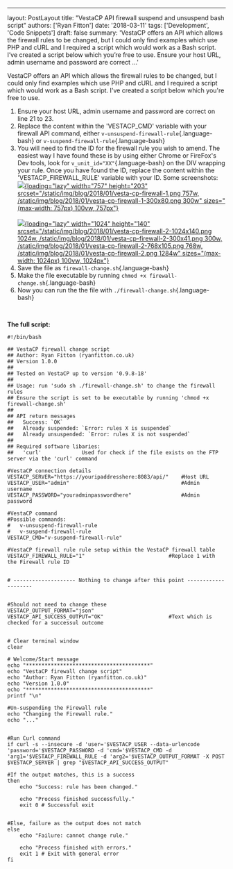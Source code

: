 ---
layout: PostLayout
title: "VestaCP API firewall suspend and unsuspend bash script"
authors: ['Ryan Fitton']
date: '2018-03-11'
tags: ['Development', 'Code Snippets']
draft: false
summary: 'VestaCP offers an API which allows the firewall rules to be
changed, but I could only find examples which use PHP and cURL and I
required a script which would work as a Bash script. I&#8217;ve created
a script below which you&#8217;re free to use. Ensure your host URL,
admin username and password are correct ...'

VestaCP offers an API which allows the firewall rules to be changed, but
I could only find examples which use PHP and cURL and I required a
script which would work as a Bash script. I've created a script below
which you're free to use.

1.  Ensure your host URL, admin username and password are correct on
    line 21 to 23.
2.  Replace the content within the 'VESTACP_CMD' variable with your
    firewall API command, either
    `v-unsuspend-firewall-rule`{.language-bash} or
    `v-suspend-firewall-rule`{.language-bash}
3.  You will need to find the ID for the firewall rule you wish to
    amend. The easiest way I have found these is by using either Chrome
    or FireFox's Dev tools, look for `v_unit_id="XX"`{.language-bash} on
    the DIV wrapping your rule. Once you have found the ID, replace the
    content within the 'VESTACP_FIREWALL_RULE' variable with your ID.
    Some screenshots:\
    [![](/static/img/blog/2018/01/vesta-cp-firewall-1.png){loading="lazy"
    width="757" height="203"
    srcset="/static/img/blog/2018/01/vesta-cp-firewall-1.png 757w, /static/img/blog/2018/01/vesta-cp-firewall-1-300x80.png 300w"
    sizes="(max-width: 757px) 100vw, 757px"}\
    ](/static/img/blog/2018/01/vesta-cp-firewall-1.png)\
    [![](/static/img/blog/2018/01/vesta-cp-firewall-2-1024x140.png){loading="lazy"
    width="1024" height="140"
    srcset="/static/img/blog/2018/01/vesta-cp-firewall-2-1024x140.png 1024w, /static/img/blog/2018/01/vesta-cp-firewall-2-300x41.png 300w, /static/img/blog/2018/01/vesta-cp-firewall-2-768x105.png 768w, /static/img/blog/2018/01/vesta-cp-firewall-2.png 1284w"
    sizes="(max-width: 1024px) 100vw, 1024px"}](/static/img/blog/2018/01/vesta-cp-firewall-2.png)
4.  Save the file as `firewall-change.sh`{.language-bash}
5.  Make the file executable by running
    `chmod +x firewall-change.sh`{.language-bash}
6.  Now you can run the the file with
    `./firewall-change.sh`{.language-bash}

 

**The full script:**

``` language-bash
#!/bin/bash

## VestaCP firewall change script
## Author: Ryan Fitton (ryanfitton.co.uk)
## Version 1.0.0
##
## Tested on VestaCP up to version '0.9.8-18'
##
## Usage: run 'sudo sh ./firewall-change.sh' to change the firewall rules
## Ensure the script is set to be executable by running 'chmod +x firewall-change.sh'
##
## API return messages
##   Success: `OK`
##   Already suspended: `Error: rules X is suspended`
##   Already unsuspended: `Error: rules X is not suspended`
##
## Required software libaries:
##   'curl'             Used for check if the file exists on the FTP server via the 'curl' command

#VestaCP connection details
VESTACP_SERVER="https://youripaddresshere:8083/api/"    #Host URL
VESTACP_USER="admin"                                    #Admin username
VESTACP_PASSWORD="youradminpasswordhere"                #Admin password

#VestaCP command
#Possible commands:
#   v-unsuspend-firewall-rule
#   v-suspend-firewall-rule
VESTACP_CMD="v-suspend-firewall-rule"

#VestaCP firewall rule rule setup within the VestaCP firewall table
VESTACP_FIREWALL_RULE="1"                           #Replace 1 with the Firewall rule ID


# -------------------- Nothing to change after this point --------------------


#Should not need to change these
VESTACP_OUTPUT_FORMAT="json"
VESTACP_API_SUCCESS_OUTPUT="OK"                     #Text which is checked for a successul outcome


# Clear terminal window
clear

# Welcome/Start message
echo "****************************************"
echo "VestaCP firewall change script"
echo "Author: Ryan Fitton (ryanfitton.co.uk)"
echo "Version 1.0.0"
echo "****************************************"
printf "\n"

#Un-suspending the Firewall rule
echo "Changing the Firewall rule."
echo "..."


#Run Curl command
if curl -s --insecure -d 'user='$VESTACP_USER --data-urlencode 'password='$VESTACP_PASSWORD -d 'cmd='$VESTACP_CMD -d 'arg1='$VESTACP_FIREWALL_RULE -d 'arg2='$VESTACP_OUTPUT_FORMAT -X POST $VESTACP_SERVER | grep "$VESTACP_API_SUCCESS_OUTPUT"

#If the output matches, this is a success
then
    echo "Success: rule has been changed."
    
    echo "Process finished successfully."
    exit 0 # Successful exit


#Else, failure as the output does not match
else
    echo "Failure: cannot change rule."
    
    echo "Process finished with errors."
    exit 1 # Exit with general error
fi
```
